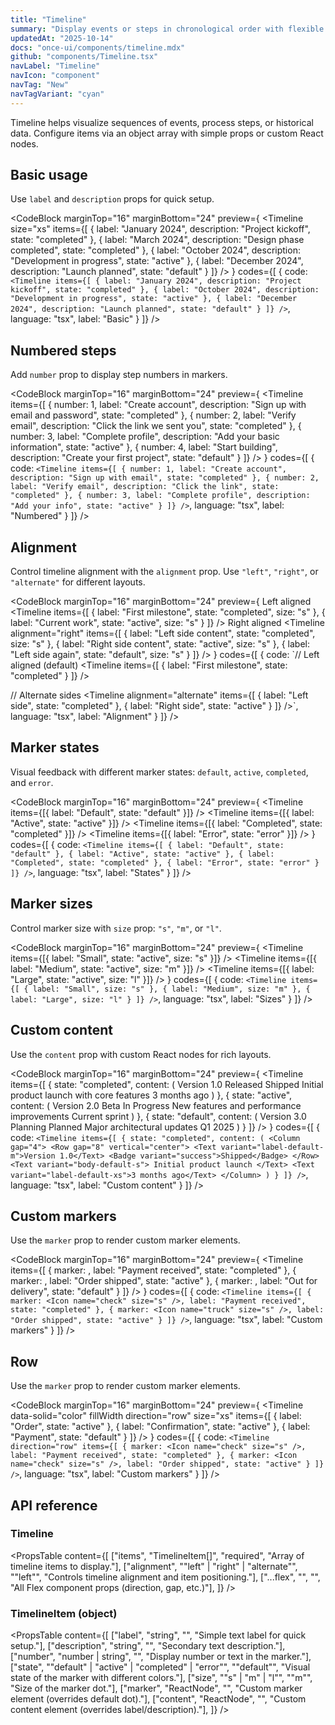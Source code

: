 ```yaml
---
title: "Timeline"
summary: "Display events or steps in chronological order with flexible layouts and states."
updatedAt: "2025-10-14"
docs: "once-ui/components/timeline.mdx"
github: "components/Timeline.tsx"
navLabel: "Timeline"
navIcon: "component"
navTag: "New"
navTagVariant: "cyan"
---
```


Timeline helps visualize sequences of events, process steps, or historical data. Configure items via an object array with simple props or custom React nodes.

## Basic usage

Use `label` and `description` props for quick setup.

<CodeBlock
  marginTop="16"
  marginBottom="24"
  preview={
    <Timeline
      size="xs"
      items={[
        {
          label: "January 2024",
          description: "Project kickoff",
          state: "completed"
        },
        {
          label: "March 2024",
          description: "Design phase completed",
          state: "completed"
        },
        {
          label: "October 2024",
          description: "Development in progress",
          state: "active"
        },
        {
          label: "December 2024",
          description: "Launch planned",
          state: "default"
        }
      ]}
    />
  }
  codes={[
    {
      code:
`<Timeline
  items={[
    {
      label: "January 2024",
      description: "Project kickoff",
      state: "completed"
    },
    {
      label: "October 2024",
      description: "Development in progress",
      state: "active"
    },
    {
      label: "December 2024",
      description: "Launch planned",
      state: "default"
    }
  ]}
/>`,
      language: "tsx",
      label: "Basic"
    }
  ]}
/>

## Numbered steps

Add `number` prop to display step numbers in markers.

<CodeBlock
  marginTop="16"
  marginBottom="24"
  preview={
    <Timeline
      items={[
        {
          number: 1,
          label: "Create account",
          description: "Sign up with email and password",
          state: "completed"
        },
        {
          number: 2,
          label: "Verify email",
          description: "Click the link we sent you",
          state: "completed"
        },
        {
          number: 3,
          label: "Complete profile",
          description: "Add your basic information",
          state: "active"
        },
        {
          number: 4,
          label: "Start building",
          description: "Create your first project",
          state: "default"
        }
      ]}
    />
  }
  codes={[
    {
      code:
`<Timeline
  items={[
    {
      number: 1,
      label: "Create account",
      description: "Sign up with email",
      state: "completed"
    },
    {
      number: 2,
      label: "Verify email",
      description: "Click the link",
      state: "completed"
    },
    {
      number: 3,
      label: "Complete profile",
      description: "Add your info",
      state: "active"
    }
  ]}
/>`,
      language: "tsx",
      label: "Numbered"
    }
  ]}
/>

## Alignment

Control timeline alignment with the `alignment` prop. Use `"left"`, `"right"`, or `"alternate"` for different layouts.

<CodeBlock
  marginTop="16"
  marginBottom="24"
  preview={
    <Column gap="32">
      <Column gap="8">
        <Text variant="label-default-s" onBackground="neutral-weak">Left aligned</Text>
        <Timeline
          items={[
            { label: "First milestone", state: "completed", size: "s" },
            { label: "Current work", state: "active", size: "s" }
          ]}
        />
      </Column>
      <Column gap="8">
        <Text variant="label-default-s" onBackground="neutral-weak">Right aligned</Text>
        <Timeline
          alignment="right"
          items={[
            { label: "Left side content", state: "completed", size: "s" },
            { label: "Right side content", state: "active", size: "s" },
            { label: "Left side again", state: "default", size: "s" }
          ]}
        />
      </Column>
    </Column>
  }
  codes={[
    {
      code:
`// Left aligned (default)
<Timeline
  items={[
    { label: "First milestone", state: "completed" }
  ]}
/>

// Alternate sides
<Timeline
  alignment="alternate"
  items={[
    { label: "Left side", state: "completed" },
    { label: "Right side", state: "active" }
  ]}
/>`,
      language: "tsx",
      label: "Alignment"
    }
  ]}
/>

## Marker states

Visual feedback with different marker states: `default`, `active`, `completed`, and `error`.

<CodeBlock
  marginTop="16"
  marginBottom="24"
  preview={
    <Row gap="24" wrap>
      <Timeline items={[{ label: "Default", state: "default" }]} />
      <Timeline items={[{ label: "Active", state: "active" }]} />
      <Timeline items={[{ label: "Completed", state: "completed" }]} />
      <Timeline items={[{ label: "Error", state: "error" }]} />
    </Row>
  }
  codes={[
    {
      code:
`<Timeline
  items={[
    { label: "Default", state: "default" },
    { label: "Active", state: "active" },
    { label: "Completed", state: "completed" },
    { label: "Error", state: "error" }
  ]}
/>`,
      language: "tsx",
      label: "States"
    }
  ]}
/>

## Marker sizes

Control marker size with `size` prop: `"s"`, `"m"`, or `"l"`.

<CodeBlock
  marginTop="16"
  marginBottom="24"
  preview={
    <Row gap="24" wrap>
      <Timeline items={[{ label: "Small", state: "active", size: "s" }]} />
      <Timeline items={[{ label: "Medium", state: "active", size: "m" }]} />
      <Timeline items={[{ label: "Large", state: "active", size: "l" }]} />
    </Row>
  }
  codes={[
    {
      code:
`<Timeline
  items={[
    { label: "Small", size: "s" },
    { label: "Medium", size: "m" },
    { label: "Large", size: "l" }
  ]}
/>`,
      language: "tsx",
      label: "Sizes"
    }
  ]}
/>

## Custom content

Use the `content` prop with custom React nodes for rich layouts.

<CodeBlock
  marginTop="16"
  marginBottom="24"
  preview={
    <Timeline
      items={[
        {
          state: "completed",
          content: (
            <Column gap="4">
              <Row gap="8" vertical="center">
                <Text variant="label-default-m">Version 1.0 Released</Text>
                <Badge variant="success">Shipped</Badge>
              </Row>
              <Text variant="body-default-s" onBackground="neutral-weak">
                Initial product launch with core features
              </Text>
              <Text variant="label-default-xs" onBackground="neutral-weak">
                3 months ago
              </Text>
            </Column>
          )
        },
        {
          state: "active",
          content: (
            <Column gap="4">
              <Row gap="8" vertical="center">
                <Text variant="label-default-m">Version 2.0 Beta</Text>
                <Badge variant="brand">In Progress</Badge>
              </Row>
              <Text variant="body-default-s" onBackground="neutral-weak">
                New features and performance improvements
              </Text>
              <Text variant="label-default-xs" onBackground="neutral-weak">
                Current sprint
              </Text>
            </Column>
          )
        },
        {
          state: "default",
          content: (
            <Column gap="4">
              <Row gap="8" vertical="center">
                <Text variant="label-default-m">Version 3.0 Planning</Text>
                <Badge variant="neutral">Planned</Badge>
              </Row>
              <Text variant="body-default-s" onBackground="neutral-weak">
                Major architectural updates
              </Text>
              <Text variant="label-default-xs" onBackground="neutral-weak">
                Q1 2025
              </Text>
            </Column>
          )
        }
      ]}
    />
  }
  codes={[
    {
      code:
`<Timeline
  items={[
    {
      state: "completed",
      content: (
        <Column gap="4">
          <Row gap="8" vertical="center">
            <Text variant="label-default-m">Version 1.0</Text>
            <Badge variant="success">Shipped</Badge>
          </Row>
          <Text variant="body-default-s">
            Initial product launch
          </Text>
          <Text variant="label-default-xs">3 months ago</Text>
        </Column>
      )
    }
  ]}
/>`,
      language: "tsx",
      label: "Custom content"
    }
  ]}
/>

## Custom markers

Use the `marker` prop to render custom marker elements.

<CodeBlock
  marginTop="16"
  marginBottom="24"
  preview={
    <Timeline
      items={[
        {
          marker: <Icon name="check" size="s" onBackground="success-strong" />,
          label: "Payment received",
          state: "completed"
        },
        {
          marker: <Icon name="truck" size="s" onBackground="brand-strong" />,
          label: "Order shipped",
          state: "active"
        },
        {
          marker: <Icon name="package" size="s" onBackground="neutral-medium" />,
          label: "Out for delivery",
          state: "default"
        }
      ]}
    />
  }
  codes={[
    {
      code:
`<Timeline
  items={[
    {
      marker: <Icon name="check" size="s" />,
      label: "Payment received",
      state: "completed"
    },
    {
      marker: <Icon name="truck" size="s" />,
      label: "Order shipped",
      state: "active"
    }
  ]}
/>`,
      language: "tsx",
      label: "Custom markers"
    }
  ]}
/>

## Row

Use the `marker` prop to render custom marker elements.

<CodeBlock
  marginTop="16"
  marginBottom="24"
  preview={
    <Timeline
      data-solid="color"
      fillWidth
      direction="row"
      size="xs"
      items={[
        {
          label: "Order",
          state: "active"
        },
        {
          label: "Confirmation",
          state: "active"
        },
        {
          label: "Payment",
          state: "default"
        }
      ]}
    />
  }
  codes={[
    {
      code:
`<Timeline
  direction="row"
  items={[
    {
      marker: <Icon name="check" size="s" />,
      label: "Payment received",
      state: "completed"
    },
    {
      marker: <Icon name="check" size="s" />,
      label: "Order shipped",
      state: "active"
    }
  ]}
/>`,
      language: "tsx",
      label: "Custom markers"
    }
  ]}
/>

## API reference

### Timeline
<PropsTable
  content={[
    ["items", "TimelineItem[]", "required", "Array of timeline items to display."],
    ["alignment", "\"left\" | \"right\" | \"alternate\"", "\"left\"", "Controls timeline alignment and item positioning."],
    ["...flex", "", "", "All Flex component props (direction, gap, etc.)"],
  ]}
/>

### TimelineItem (object)
<PropsTable
  content={[
    ["label", "string", "", "Simple text label for quick setup."],
    ["description", "string", "", "Secondary text description."],
    ["number", "number | string", "", "Display number or text in the marker."],
    ["state", "\"default\" | \"active\" | \"completed\" | \"error\"", "\"default\"", "Visual state of the marker with different colors."],
    ["size", "\"s\" | \"m\" | \"l\"", "\"m\"", "Size of the marker dot."],
    ["marker", "ReactNode", "", "Custom marker element (overrides default dot)."],
    ["content", "ReactNode", "", "Custom content element (overrides label/description)."],
  ]}
/>
